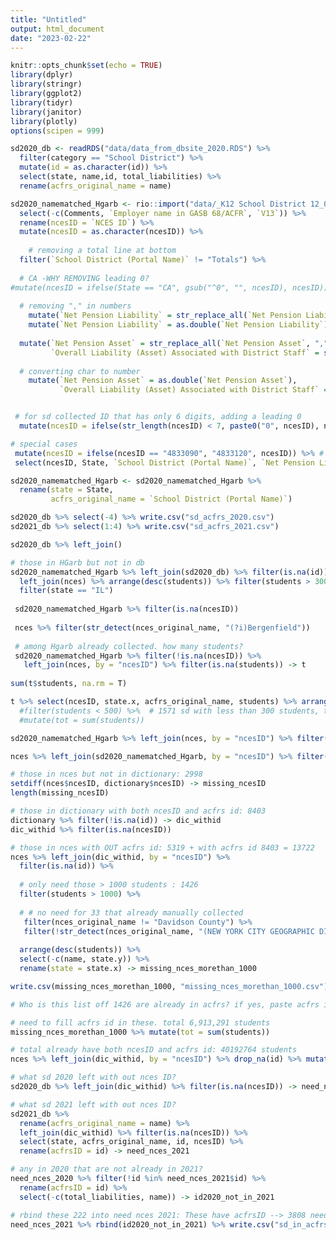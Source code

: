 ```yaml
---
title: "Untitled"
output: html_document
date: "2023-02-22"
---
```


```r
knitr::opts_chunk$set(echo = TRUE)
library(dplyr)
library(stringr)
library(ggplot2)
library(tidyr)
library(janitor)
library(plotly)
options(scipen = 999)
```

```r
sd2020_db <- readRDS("data/data_from_dbsite_2020.RDS") %>% 
  filter(category == "School District") %>% 
  mutate(id = as.character(id)) %>% 
  select(state, name,id, total_liabilities) %>% 
  rename(acfrs_original_name = name)

sd2020_namematched_Hgarb <- rio::import("data/_K12 School District 12_01_22 - Consolidated.csv") %>% 
  select(-c(Comments, `Employer name in GASB 68/ACFR`, `V13`)) %>% 
  rename(ncesID = `NCES ID`) %>% 
  mutate(ncesID = as.character(ncesID)) %>% 
  
    # removing a total line at bottom
  filter(`School District (Portal Name)` != "Totals") %>% 
  
  # CA -WHY REMOVING leading 0?
#mutate(ncesID = ifelse(State == "CA", gsub("^0", "", ncesID), ncesID)) %>% 
  
  # removing "," in numbers
    mutate(`Net Pension Liability` = str_replace_all(`Net Pension Liability`, ",", "")) %>% 
    mutate(`Net Pension Liability` = as.double(`Net Pension Liability`)) %>% 
  
  mutate(`Net Pension Asset` = str_replace_all(`Net Pension Asset`, ",", ""), 
         `Overall Liability (Asset) Associated with District Staff` = str_replace_all(`Overall Liability (Asset) Associated with District Staff`, ",", "")) %>% 
  
  # converting char to number
    mutate(`Net Pension Asset` = as.double(`Net Pension Asset`), 
           `Overall Liability (Asset) Associated with District Staff` = as.double(`Overall Liability (Asset) Associated with District Staff`)) %>% 


 # for sd collected ID that has only 6 digits, adding a leading 0
  mutate(ncesID = ifelse(str_length(ncesID) < 7, paste0("0", ncesID), ncesID)) %>% 

# special cases 
 mutate(ncesID = ifelse(ncesID == "4833090", "4833120", ncesID)) %>% # Hgarb attributed wrong NCES ID to this entity --> its nces ID should be 4833120
 select(ncesID, State, `School District (Portal Name)`, `Net Pension Liability`)

sd2020_namematched_Hgarb <- sd2020_namematched_Hgarb %>% 
  rename(state = State, 
         acfrs_original_name = `School District (Portal Name)`)

sd2020_db %>% select(-4) %>% write.csv("sd_acfrs_2020.csv")
sd2021_db %>% select(1:4) %>% write.csv("sd_acfrs_2021.csv")

sd2020_db %>% left_join()
```



```r
# those in HGarb but not in db 
sd2020_namematched_Hgarb %>% left_join(sd2020_db) %>% filter(is.na(id)) %>% 
  left_join(nces) %>% arrange(desc(students)) %>% filter(students > 300) 
  filter(state == "IL")
  
 sd2020_namematched_Hgarb %>% filter(is.na(ncesID))
 
 nces %>% filter(str_detect(nces_original_name, "(?i)Bergenfield"))
 
 # among Hgarb already collected. how many students?
 sd2020_namematched_Hgarb %>% filter(!is.na(ncesID)) %>% 
   left_join(nces, by = "ncesID") %>% filter(is.na(students)) -> t
 
sum(t$students, na.rm = T)

t %>% select(ncesID, state.x, acfrs_original_name, students) %>% arrange(desc(students)) %>% filter(students > 500)
  #filter(students < 500) %>%  # 1571 sd with less than 300 students, total 241907 students OR # 2443 sd less than 500 students, total 588437 students
  #mutate(tot = sum(students)) 

sd2020_namematched_Hgarb %>% left_join(nces, by = "ncesID") %>% filter(is.na(nces_original_name))

nces %>% left_join(sd2020_namematched_Hgarb, by = "ncesID") %>% filter(is.na(nces_original_name))

# those in nces but not in dictionary: 2998
setdiff(nces$ncesID, dictionary$ncesID) -> missing_ncesID
length(missing_ncesID)

# those in dictionary with both ncesID and acfrs id: 8403
dictionary %>% filter(!is.na(id)) -> dic_withid
dic_withid %>% filter(is.na(ncesID))

# those in nces with OUT acfrs id: 5319 + with acfrs id 8403 = 13722
nces %>% left_join(dic_withid, by = "ncesID") %>% 
  filter(is.na(id)) %>% 
  
  # only need those > 1000 students : 1426
  filter(students > 1000) %>% 
  
  # # no need for 33 that already manually collected 
   filter(nces_original_name != "Davidson County") %>% 
   filter(!str_detect(nces_original_name, "(NEW YORK CITY GEOGRAPHIC DISTRICT)")) %>% 
  
  arrange(desc(students)) %>% 
  select(-c(name, state.y)) %>% 
  rename(state = state.x) -> missing_nces_morethan_1000

write.csv(missing_nces_morethan_1000, "missing_nces_morethan_1000.csv")

# Who is this list off 1426 are already in acfrs? if yes, paste acfrs id in, those who are not, can we find? 

# need to fill acfrs id in these. total 6,913,291 students
missing_nces_morethan_1000 %>% mutate(tot = sum(students))

# total already have both ncesID and acfrs id: 40192764 students
nces %>% left_join(dic_withid, by = "ncesID") %>% drop_na(id) %>% mutate(tot = sum(students)) 

# what sd 2020 left with out nces ID? 
sd2020_db %>% left_join(dic_withid) %>% filter(is.na(ncesID)) -> need_nces_2020

# what sd 2021 left with out nces ID? 
sd2021_db %>% 
  rename(acfrs_original_name = name) %>% 
  left_join(dic_withid) %>% filter(is.na(ncesID)) %>% 
  select(state, acfrs_original_name, id, ncesID) %>% 
  rename(acfrsID = id) -> need_nces_2021

# any in 2020 that are not already in 2021? 
need_nces_2020 %>% filter(!id %in% need_nces_2021$id) %>% 
  rename(acfrsID = id) %>% 
  select(-c(total_liabilities, name)) -> id2020_not_in_2021

# rbind these 222 into need nces 2021: These have acfrsID --> 3808 need to add ncesID
need_nces_2021 %>% rbind(id2020_not_in_2021) %>% write.csv("sd_in_acfrs_need_ncesID.csv")

```



